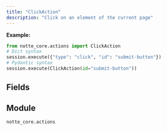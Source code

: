 ```yaml
---
title: "ClickAction"
description: "Click on an element of the current page"
---
```




**Example:**
```python
from notte_core.actions import ClickAction
# Dict syntax
session.execute({"type": "click", "id": "submit-button"})
# Pydantic syntax
session.execute(ClickAction(id="submit-button"))
```

## Fields

<ParamField path="type" type="Literal['click']" required>
</ParamField>

<ParamField path="category" type="str" required>
</ParamField>

<ParamField path="description" type="str" required>
</ParamField>

<ParamField path="id" type="str" required>
</ParamField>

<ParamField path="selector" type="UnionType[NodeSelectors, None]" required>
</ParamField>

<ParamField path="press_enter" type="UnionType[bool, None]" required>
</ParamField>

<ParamField path="text_label" type="UnionType[str, None]" required>
</ParamField>

<ParamField path="param" type="UnionType[ActionParameter, None]" required>
</ParamField>


## Module

`notte_core.actions`
